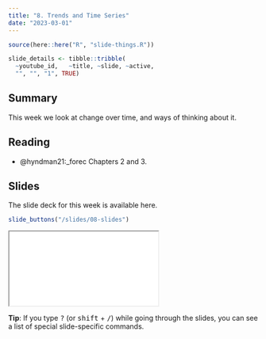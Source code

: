 ```yaml
---
title: "8. Trends and Time Series"
date: "2023-03-01"
---
```


```r
source(here::here("R", "slide-things.R"))

slide_details <- tibble::tribble(
  ~youtube_id,   ~title, ~slide, ~active,
  "", "", "1", TRUE)

```

## Summary

This week we look at change over time, and ways of thinking about it. 

## Reading

- @hyndman21:_forec Chapters 2 and 3. 

## Slides

The slide deck for this week is available here. 

```r
slide_buttons("/slides/08-slides")
```


<div>
```{=html}
<iframe class="slide-deck" src="/slides/08-slides.html"></iframe>
```
</div>

:::{.callout-tip}
**Tip**: If you type <kbd>?</kbd> (or <kbd>shift</kbd> + <kbd>/</kbd>) while going through the slides, you can see a list of special slide-specific commands.
:::
